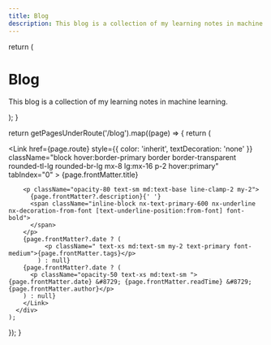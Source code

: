 ```yaml
---
title: Blog
description: This blog is a collection of my learning notes in machine learning.
---
```



  return (
    <div className="max-w-screen-lg mx-auto pt-4 pb-8 mb-12 border-b border-gray-400 border-opacity-20 text-center">
      <h1>
        <span className="font-bold leading-tight lg:text-5xl underline decoration-primary">Blog</span>
      </h1>
      <p className="text-center text-gray-500 dark:text-gray-400 font-space-grotesk">
        This blog is a collection of my learning notes in machine learning.
      </p>
    </div>
  );
}

  return getPagesUnderRoute('/blog').map((page) => {
    return (
      <div key={page.route} className="mb-8 ">
        <Link
          href={page.route}
          style={{ color: 'inherit', textDecoration: 'none' }}
          className="block hover:border-primary border border-transparent rounded-tl-lg rounded-br-lg mx-8 lg:mx-16 p-2 hover:primary"
          tabIndex="0"
        >
          <span className="text-base md:text-xl lg:text-2xl font-bold ">{page.frontMatter.title}</span>
        
        <p className="opacity-80 text-sm md:text-base line-clamp-2 my-2">
          {page.frontMatter?.description}{' '}
          <span className="inline-block nx-text-primary-600 nx-underline nx-decoration-from-font [text-underline-position:from-font] font-bold">
          </span>
        </p>
        {page.frontMatter?.date ? (
              <p className=" text-xs md:text-sm my-2 text-primary font-medium">{page.frontMatter.tags}</p>
            ) : null} 
        {page.frontMatter?.date ? (
          <p className="opacity-50 text-xs md:text-sm ">{page.frontMatter.date} &#8729; {page.frontMatter.readTime} &#8729; {page.frontMatter.author}</p>
        ) : null} 
        </Link>
      </div>
    );
  });
}

<BlogHeader />
<BlogIndex />